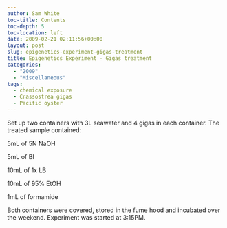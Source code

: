 ```yaml
---
author: Sam White
toc-title: Contents
toc-depth: 5
toc-location: left
date: 2009-02-21 02:11:56+00:00
layout: post
slug: epigenetics-experiment-gigas-treatment
title: Epigenetics Experiment - Gigas treatment
categories:
  - "2009"
  - "Miscellaneous"
tags:
  - chemical exposure
  - Crassostrea gigas
  - Pacific oyster
---
```


Set up two containers with 3L seawater and 4 gigas in each container. The treated sample contained:

5mL of 5N NaOH

5mL of Bl

10mL of 1x LB

10mL of 95% EtOH

1mL of formamide

Both containers were covered, stored in the fume hood and incubated over the weekend. Experiment was started at 3:15PM.
